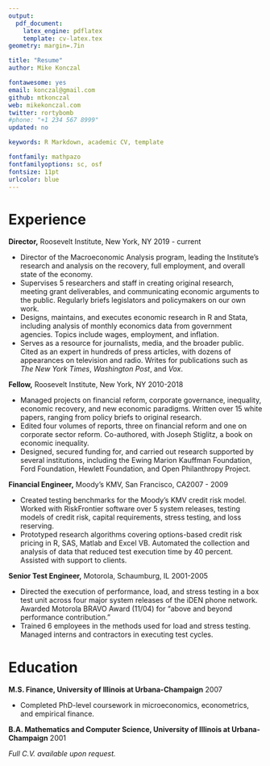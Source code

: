 ```yaml
---
output: 
  pdf_document:
    latex_engine: pdflatex
    template: cv-latex.tex
geometry: margin=.7in

title: "Resume"
author: Mike Konczal

fontawesome: yes
email: konczal@gmail.com
github: mtkonczal
web: mikekonczal.com
twitter: rortybomb
#phone: "+1 234 567 8999"
updated: no

keywords: R Markdown, academic CV, template

fontfamily: mathpazo
fontfamilyoptions: sc, osf
fontsize: 11pt
urlcolor: blue
---
```

\pagenumbering{gobble}
# Experience 

**Director,** Roosevelt Institute, New York, NY \hfill 2019 - current

- Director of the Macroeconomic Analysis program, leading the Institute’s research and analysis on the recovery, full employment, and overall state of the economy.
- Supervises 5 researchers and staff in creating original research, meeting grant deliverables, and communicating economic arguments to the public. Regularly briefs legislators and policymakers on our own work.
- Designs, maintains, and executes economic research in R and Stata, including analysis of monthly economics data from government agencies. Topics include wages, employment, and inflation.
- Serves as a resource for journalists, media, and the broader public. Cited as an
expert in hundreds of press articles, with dozens of appearances on television and radio. Writes for publications such as *The New York Times*, *Washington Post*, and *Vox*.

**Fellow,** Roosevelt Institute, New York, NY \hfill 2010-2018

- Managed projects on financial reform, corporate governance, inequality, economic recovery, and new economic paradigms. Written over 15 white papers, ranging from policy briefs to original research.
- Edited four volumes of reports, three on financial reform and one on corporate sector reform. Co-authored, with Joseph Stiglitz, a book on economic inequality.
- Designed, secured funding for, and carried out research supported by several institutions, including the Ewing Marion Kauffman Foundation, Ford Foundation, Hewlett Foundation, and Open Philanthropy Project.

**Financial Engineer,** Moody’s KMV, San Francisco, CA\hfill 2007 - 2009

- Created testing benchmarks for the Moody’s KMV credit risk model. Worked with RiskFrontier software over 5 system releases, testing models of credit risk,
capital requirements, stress testing, and loss reserving.
- Prototyped research algorithms covering options-based credit risk pricing in R, SAS, Matlab and Excel VB. Automated the collection and analysis of data that reduced test execution time by 40 percent. Assisted with support to clients.

**Senior Test Engineer,** Motorola, Schaumburg, IL \hfill 2001-2005

- Directed the execution of performance, load, and stress testing in a box test unit across four major system releases of the iDEN phone network. Awarded Motorola BRAVO Award (11/04) for “above and beyond performance contribution.”
- Trained 6 employees in the methods used for load and stress testing. Managed interns and contractors in executing test cycles.

# Education

**M.S. Finance, University of Illinois at Urbana-Champaign** \hfill 2007

- Completed PhD-level coursework in microeconomics, econometrics, and empirical finance.

**B.A. Mathematics and Computer Science, University of Illinois at Urbana-Champaign** \hfill 2001

_Full C.V. available upon request._
